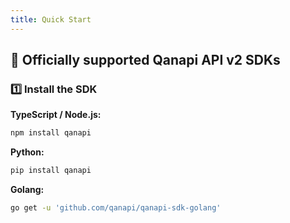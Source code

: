 ```yaml
---
title: Quick Start
---
```


## 🚀 Officially supported Qanapi API v2 SDKs

### 1️⃣ Install the SDK

**TypeScript / Node.js:**

```bash
npm install qanapi
```

**Python:**

```bash
pip install qanapi
```

**Golang:**

```bash
go get -u 'github.com/qanapi/qanapi-sdk-golang'
```
